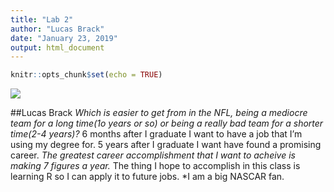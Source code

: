 ---
title: "Lab 2"
author: "Lucas Brack"
date: "January 23, 2019"
output: html_document
---
```{r setup, include=FALSE}
knitr::opts_chunk$set(echo = TRUE)
```

![](Lab2Pic.jpg)


##Lucas Brack
*Which is easier to get from in the NFL, being a mediocre team for a long time(1o years or so) or being a really bad team for a shorter time(2-4 years)?
*6 months after I graduate I want to have a job that I'm using my degree for. 5 years after I graduate I want have found a promising career.
*The greatest career accomplishment that I want to acheive is making 7 figures a year.
*The thing I hope to accomplish in this class is learning R so I can apply it to future jobs.
*I am a big NASCAR fan.